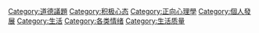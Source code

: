 {{Cat main|快樂}}
{{Commons cat|Happiness}}

{{DEFAULTSORT:Happiness}}
[[Category:道德議題|Category:道德議題]]
[[Category:积极心态|Category:积极心态]]
[[Category:正向心理學|Category:正向心理學]]
[[Category:個人發展|Category:個人發展]]
[[Category:生活|Category:生活]]
[[Category:各类情绪|Category:各类情绪]]
[[Category:生活质量|Category:生活质量]]